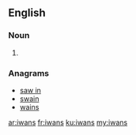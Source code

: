 ==English==

===Noun===
{{head|en|noun plural form}}

# {{plural of|iwan|lang=en}}

===Anagrams===
* [[saw in#English|saw in]]
* [[swain#English|swain]]
* [[wains#English|wains]]

[[ar:iwans]]
[[fr:iwans]]
[[ku:iwans]]
[[my:iwans]]